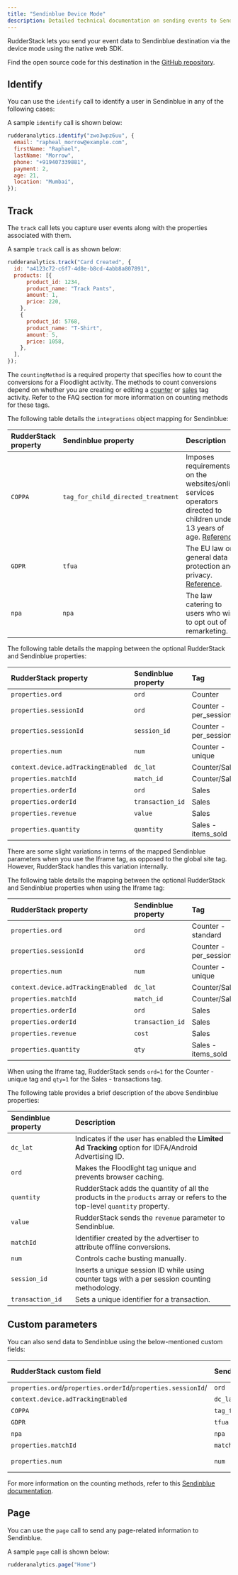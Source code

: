 ```yaml
---
title: "Sendinblue Device Mode"
description: Detailed technical documentation on sending events to Sendinblue using the RudderStack device mode.
---
```


RudderStack lets you send your event data to Sendinblue destination via the <Link to="/destinations/rudderstack-connection-modes/#device-mode">device mode</Link> using the native web SDK.

<div class="infoBlock">
Find the open source code for this destination in the <a href="https://github.com/rudderlabs/rudder-sdk-js/tree/production/src/integrations/">GitHub repository</a>.
</div>

## Identify

You can use the <Link to="/event-spec/standard-events/identify/">`identify`</Link> call to identify a user in Sendinblue in any of the following cases:


A sample `identify` call is shown below:

```javascript
rudderanalytics.identify("zwo3wpz6uu", {
  email: "rapheal_morrow@example.com",
  firstName: "Raphael",
  lastName: "Morrow",
  phone: "+919407339881",
  payment: 2,
  age: 21,
  location: "Mumbai",
});
```

## Track

The <Link to="/event-spec/standard-events/track">`track`</Link> call lets you capture user events along with the properties associated with them.

A sample `track` call is as shown below:

```javascript
rudderanalytics.track("Card Created", {
  id: "a4123c72-c6f7-4d8e-b8cd-4abb8a807891",
  products: [{
      product_id: 1234,
      product_name: "Track Pants",
      amount: 1,
      price: 220,
    },
    {
      product_id: 5768,
      product_name: "T-Shirt",
      amount: 5,
      price: 1058,
    },
  ],
});
```
The `countingMethod` is a required property that specifies how to count the conversions for a Floodlight activity. The methods to count conversions depend on whether you  are creating or editing a [counter](https://support.google.com/campaignmanager/answer/7554821#zippy=%2Cfields-in-event-snippets-for-counter-tags) or [sales](https://support.google.com/campaignmanager/answer/7554821#zippy=%2Cfields-in-event-snippets-for-sales-tags) tag activity. Refer to the <Link to="#faq">FAQ</Link> section for more information on counting methods for these tags.

The following table details the `integrations` object mapping for Sendinblue:

| **RudderStack property** | **Sendinblue property** | **Description** |
| :--- | :--- | :---|
| `COPPA`| `tag_for_child_directed_treatment`  | Imposes requirements on the websites/online services operators directed to children under 13 years of age. [Reference](https://www.ftc.gov/tips-advice/business-center/privacy-and-security/children%27s-privacy). |
| `GDPR` | `tfua` |  The EU law on general data protection and privacy. [Reference](http://eur-lex.europa.eu/legal-content/EN/TXT/?uri=CELEX%3A32016R0679). |
| `npa` | `npa` | The law catering to users who wish to opt out of remarketing. | 

The following table details the mapping between the optional RudderStack and Sendinblue properties:

| RudderStack property | Sendinblue property | Tag |
| :--- | :--- |:--- |
| `properties.ord` | `ord` |Counter |
| `properties.sessionId` | `ord` |Counter - per_session |
| `properties.sessionId` | `session_id` | Counter - per_session |
| `properties.num` | `num` | Counter - unique |
| `context.device.adTrackingEnabled` | `dc_lat` | Counter/Sales|
| `properties.matchId` | `match_id` |  Counter/Sales |
| `properties.orderId` | `ord` |  Sales |
| `properties.orderId` | `transaction_id` |  Sales |
| `properties.revenue` | `value` |  Sales |
| `properties.quantity` | `quantity` | Sales - items_sold |

There are some slight variations in terms of the mapped Sendinblue parameters when you use the Iframe tag, as opposed to the global site tag. However, RudderStack handles this variation internally.

The following table details the mapping between the optional RudderStack and Sendinblue properties when using the Iframe tag:

| RudderStack property | Sendinblue property | Tag |
| :--- | :--- |:--- | 
| `properties.ord` | `ord` | Counter - standard | 
| `properties.sessionId` | `ord`  | Counter - per_session  |
| `properties.num` | `num` | Counter - unique |
| `context.device.adTrackingEnabled` | `dc_lat` | Counter/Sales | 
| `properties.matchId` | `match_id` |  Counter/Sales |
| `properties.orderId` | `ord` |  Sales | 
| `properties.orderId` | `transaction_id` |  Sales | 
| `properties.revenue` | `cost` |  Sales | 
| `properties.quantity` | `qty` | Sales - items_sold  | 

<div class="infoBlock">
When using the Iframe tag, RudderStack sends <code class="inline-code">ord=1</code> for the Counter - unique tag and <code class="inline-code">qty=1</code> for the Sales - transactions tag.
</div>

The following table provides a brief description of the above Sendinblue properties:

| Sendinblue property | Description |
| :----| :-----|
| `dc_lat` | Indicates if the user has enabled the **Limited Ad Tracking** option for IDFA/Android Advertising ID. |
| `ord` | Makes the Floodlight tag unique and prevents browser caching. |
| `quantity` | RudderStack adds the quantity of all the products in the `products` array or refers to the top-level `quantity` property.|
| `value` | RudderStack sends the `revenue` parameter to Sendinblue. |
| `matchId` | Identifier created by the advertiser to attribute offline conversions.   |
| `num` | Controls cache busting manually. |
| `session_id` | Inserts a unique session ID while using counter tags with a per session counting methodology.  |
| `transaction_id` | Sets a unique identifier for a transaction. |

## Custom parameters

You can also send data to Sendinblue using the below-mentioned custom fields:

| RudderStack custom field | Sendinblue property | [Counting method](https://support.google.com/campaignmanager/answer/2823400?hl=en)| 
| :--- | :--- |:--- |
| `properties.ord`/`properties.orderId`/`properties.sessionId`/ | `ord` | All| 
| `context.device.adTrackingEnabled` | `dc_lat`| All |
| `COPPA` | `tag_for_child_directed_treatment` | All | 
| `GDPR` | `tfua` | All | 
| `npa` | `npa` | All | 
| `properties.matchId` | `match_id` | All | 
| `properties.num` | `num` | Counter - unique | 

<div class="infoBlock">
For more information on the counting methods, refer to this <a href="https://support.google.com/campaignmanager/answer/2823400?hl=en">Sendinblue documentation</a>.
</div>

## Page

You can use the <Link to="/event-spec/standard-events/page/">`page`</Link> call to send any page-related information to Sendinblue.

A sample `page` call is shown below:

```javascript
rudderanalytics.page("Home")
```